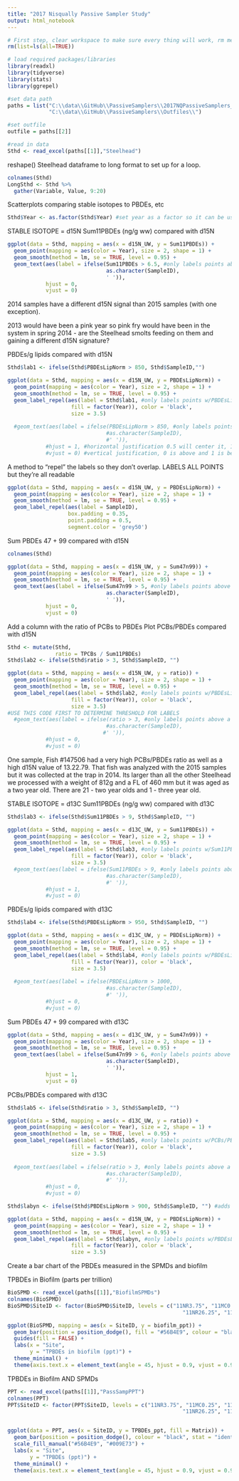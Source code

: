 ```yaml
---
title: "2017 Nisqually Passive Sampler Study"
output: html_notebook
---
```


```r
# First step, clear workspace to make sure every thing will work, rm means remove
rm(list=ls(all=TRUE))

# load required packages/libraries
library(readxl)
library(tidyverse)
library(stats)
library(ggrepel)

#set data path
paths = list("C:\\data\\GitHub\\PassiveSamplers\\2017NQPassiveSamplers_Data.xlsx",
             "C:\\data\\GitHub\\PassiveSamplers\\Outfiles\\")

#set outfile
outfile = paths[[2]]

#read in data
Sthd <- read_excel(paths[[1]],"Steelhead")
```

reshape() Steelhead dataframe to long format to set up for a loop.
```r
colnames(Sthd)
LongSthd <- Sthd %>%
  gather(Variable, Value, 9:20)
```
Scatterplots comparing stable isotopes to PBDEs, etc
```r
Sthd$Year <- as.factor(Sthd$Year) #set year as a factor so it can be used as a categorical variable

```

STABLE ISOTOPE = d15N
Sum11PBDEs (ng/g ww) compared with d15N
```r
ggplot(data = Sthd, mapping = aes(x = d15N_UW, y = Sum11PBDEs)) +
  geom_point(mapping = aes(color = Year), size = 2, shape = 1) +
  geom_smooth(method = lm, se = TRUE, level = 0.95) +
  geom_text(aes(label = ifelse(Sum11PBDEs > 6.5, #only labels points above a certain threshold
                               as.character(SampleID),
                               ' ')),
            hjust = 0,
            vjust = 0)
```
2014 samples have a different d15N signal than 2015 samples (with one exception).

2013 would have been a pink year so pink fry would have been in the system in spring 2014 - are the Steelhead smolts feeding on them and gaining a different d15N signature? 


PBDEs/g lipids compared with d15N
```r
Sthd$lab1 <- ifelse(Sthd$PBDEsLipNorm > 850, Sthd$SampleID,"")

ggplot(data = Sthd, mapping = aes(x = d15N_UW, y = PBDEsLipNorm)) +
  geom_point(mapping = aes(color = Year), size = 2, shape = 1) +
  geom_smooth(method = lm, se = TRUE, level = 0.95) +
  geom_label_repel(aes(label = Sthd$lab1, #only labels points w/PBDEsLipNorm >850
                    fill = factor(Year)), color = 'black',
                    size = 3.5)
  
  #geom_text(aes(label = ifelse(PBDEsLipNorm > 850, #only labels points above a certain threshold
                               #as.character(SampleID),
                               #' ')),
            #hjust = 1, #horizontal justification 0.5 will center it, 1 is left, 0 is right
            #vjust = 0) #vertical justification, 0 is above and 1 is below
```
A method to "repel" the labels so they don't overlap.
LABELS ALL POINTS but they're all readable
```r
ggplot(data = Sthd, mapping = aes(x = d15N_UW, y = PBDEsLipNorm)) +
  geom_point(mapping = aes(color = Year), size = 2, shape = 1) +
  geom_smooth(method = lm, se = TRUE, level = 0.95) +
  geom_label_repel(aes(label = SampleID),
                   box.padding = 0.35,
                   point.padding = 0.5,
                   segment.color = 'grey50') 
```

Sum PBDEs 47 + 99 compared with d15N
```r
colnames(Sthd)

ggplot(data = Sthd, mapping = aes(x = d15N_UW, y = Sum47n99)) +
  geom_point(mapping = aes(color = Year), size = 2, shape = 1) +
  geom_smooth(method = lm, se = TRUE, level = 0.95) +
  geom_text(aes(label = ifelse(Sum47n99 > 5, #only labels points above a certain threshold
                               as.character(SampleID),
                               ' ')),
            hjust = 0,
            vjust = 0)
```
Add a column with the ratio of PCBs to PBDEs
Plot PCBs/PBDEs compared with d15N
```r
Sthd <- mutate(Sthd,
               ratio = TPCBs / Sum11PBDEs)
Sthd$lab2 <- ifelse(Sthd$ratio > 3, Sthd$SampleID, "")

ggplot(data = Sthd, mapping = aes(x = d15N_UW, y = ratio)) +
  geom_point(mapping = aes(color = Year), size = 2, shape = 1) +
  geom_smooth(method = lm, se = TRUE, level = 0.95) +
  geom_label_repel(aes(label = Sthd$lab2, #only labels points w/PBDEsLipNorm >900
                    fill = factor(Year)), color = 'black',
                    size = 3.5)
#USE THIS CODE FIRST TO DETERMINE THRESHOLD FOR LABELS  
  #geom_text(aes(label = ifelse(ratio > 3, #only labels points above a certain threshold
                               #as.character(SampleID),
                              #' ')),
            #hjust = 0,
            #vjust = 0)

```

One sample, Fish #147506 had a very high PCBs/PBDEs ratio as well as a high d15N value of 13.22.79.  That fish was analyzed with the 2015 samples but it was collected at the trap in 2014.  Its larger than all the other Steelhead we processed with a weight of 812g and a FL of 460 mm but it was aged as a two year old. There are 21 - two year olds and 1 - three year old.

STABLE ISOTOPE = d13C
Sum11PBDEs (ng/g ww) compared with d13C
```r
Sthd$lab3 <- ifelse(Sthd$Sum11PBDEs > 9, Sthd$SampleID, "")

ggplot(data = Sthd, mapping = aes(x = d13C_UW, y = Sum11PBDEs)) +
  geom_point(mapping = aes(color = Year), size = 2, shape = 1) +
  geom_smooth(method = lm, se = TRUE, level = 0.95) +
  geom_label_repel(aes(label = Sthd$lab3, #only labels points w/Sum11PBDEs >9
                    fill = factor(Year)), color = 'black',
                    size = 3.5)
  #geom_text(aes(label = ifelse(Sum11PBDEs > 9, #only labels points above a certain threshold
                               #as.character(SampleID),
                               #' ')),
            #hjust = 1,
            #vjust = 0)
```

PBDEs/g lipids compared with d13C
```r
Sthd$lab4 <- ifelse(Sthd$PBDEsLipNorm > 950, Sthd$SampleID, "")

ggplot(data = Sthd, mapping = aes(x = d13C_UW, y = PBDEsLipNorm)) +
  geom_point(mapping = aes(color = Year), size = 2, shape = 1) +
  geom_smooth(method = lm, se = TRUE, level = 0.95) +
  geom_label_repel(aes(label = Sthd$lab4, #only labels points w/PBDEsLipNorm >950
                    fill = factor(Year)), color = 'black',
                    size = 3.5)
  
  #geom_text(aes(label = ifelse(PBDEsLipNorm > 1000, 
                               #as.character(SampleID),
                               #' ')),
            #hjust = 0,
            #vjust = 0)
```

Sum PBDEs 47 + 99 compared with d13C
```r
ggplot(data = Sthd, mapping = aes(x = d13C_UW, y = Sum47n99)) +
  geom_point(mapping = aes(color = Year), size = 2, shape = 1) +
  geom_smooth(method = lm, se = TRUE, level = 0.95) +
  geom_text(aes(label = ifelse(Sum47n99 > 6, #only labels points above a certain threshold
                               as.character(SampleID),
                               ' ')),
            hjust = 1,
            vjust = 0)
```

PCBs/PBDEs compared with d13C
```r
Sthd$lab5 <- ifelse(Sthd$ratio > 3, Sthd$SampleID, "")

ggplot(data = Sthd, mapping = aes(x = d13C_UW, y = ratio)) +
  geom_point(mapping = aes(color = Year), size = 2, shape = 1) +
  geom_smooth(method = lm, se = TRUE, level = 0.95) +
  geom_label_repel(aes(label = Sthd$lab5, #only labels points w/PCBs/PBDEs ratio >3
                    fill = factor(Year)), color = 'black',
                    size = 3.5)
  
  #geom_text(aes(label = ifelse(ratio > 3, #only labels points above a certain threshold
                               #as.character(SampleID),
                               #' ')),
            #hjust = 0,
            #vjust = 0)

```

```r
Sthd$labyn <- ifelse(Sthd$PBDEsLipNorm > 900, Sthd$SampleID, "") #adds a new "dummy" column containing only SampleIDs with PBDEsLipNorm > 900 gPBDEs/g lipid

ggplot(data = Sthd, mapping = aes(x = d15N_UW, y = PBDEsLipNorm)) +
  geom_point(mapping = aes(color = Year), size = 2, shape = 1) +
  geom_smooth(method = lm, se = TRUE, level = 0.95) +
  geom_label_repel(aes(label = Sthd$labyn, #only labels points w/PBDEsLipNorm >900
                    fill = factor(Year)), color = 'black',
                    size = 3.5)
```

Create a bar chart of the PBDEs measured in the SPMDs and biofilm

TPBDEs in Biofilm (parts per trillion)

```r
BioSPMD <- read_excel(paths[[1]],"BiofilmSPMDs")
colnames(BioSPMD)
BioSPMD$SiteID <- factor(BioSPMD$SiteID, levels = c("11NR3.75", "11MC0.25", "11NR12.25", "11CC0.25", "11NR12.5", "11NR10.0",
                                                       "11NR26.25", "11OVC0.1", "11MR0.5", "11MR0.5 dup", "11MR4.9", "11NR39.75"))

ggplot(BioSPMD, mapping = aes(x = SiteID, y = biofilm_ppt)) +
  geom_bar(position = position_dodge(), fill = "#56B4E9", colour = "black", stat = "identity") +
  guides(fill = FALSE) +
  labs(x = "Site",
       y = "TPBDEs in biofilm (ppt)") +
  theme_minimal() +
  theme(axis.text.x = element_text(angle = 45, hjust = 0.9, vjust = 0.95, size = 12)) 

```

TPBDEs in Biofilm AND SPMDs
```r
PPT <- read_excel(paths[[1]],"PassSampPPT")
colnames(PPT)
PPT$SiteID <- factor(PPT$SiteID, levels = c("11NR3.75", "11MC0.25", "11NR12.25", "11CC0.25", "11NR12.5", "11NR10.0",
                                                       "11NR26.25", "11OVC0.1", "11MR0.5", "11MR0.5 dup", "11MR4.9", "11NR39.75"))


ggplot(data = PPT, aes(x = SiteID, y = TPBDEs_ppt, fill = Matrix)) +
  geom_bar(position = position_dodge(), colour = "black", stat = "identity") +
  scale_fill_manual("#56B4E9", "#009E73") +
  labs(x = "Site",
       y = "TPBDEs (ppt)") +
  theme_minimal() +
  theme(axis.text.x = element_text(angle = 45, hjust = 0.9, vjust = 0.95, size = 12)) 
```

